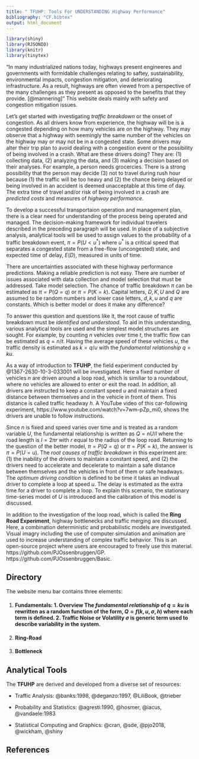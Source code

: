 ```yaml
---
title: " TFUHP: Tools For UNDERSTANDING Highway Performance"
bibliography: "CF.bibtex"
output: html_document
---
```



```r
library(shiny)
library(RJSONIO)
library(knitr)
library(tinytex)
```
"In many industrialized nations today, highways present engineeres and governments with formidable challenges relating to saftey, sustainability, environmental impacts, congestion mitigation, and deteriorating infrastructure. As a result, highways are often viewed from a perspective of the many challenges as they present as opposed to the benefits that they provide. [@mannering]" This website deals mainly with safety and congestion mitigation issues. 

Let's get started with investigating _traffic breakdown_ or the onset of congestion. As  all drivers know from experience, the highway will be is a congested depending on how many vehicles are on the highway. They may observe that a highway with seemingly the same number of the vehicles on the highway may or may not be in a congested state. Some drivers may alter their trip plan to avoid dealing with a congestion event or the possibility of being involved in a crash. What are these drivers doing?  They are: (1) collecting data, (2) analyzing the data, and (3) making a decision based on their analyses. For example, a person needs grocercies. There is a strong possibility that the person may decide (3) not  to travel during rush hour because (1) the traffic will be too heavy and (2) the chance being delayed or being involved in an accident is deemed unacceptable at this time of day. The extra time of travel and/or risk of being involved in a crash are  _predicted costs_ and measures of _highway performance_.   

To develop a successful transportaion operation and management plan, there is a clear need for understanding of the process being operated and  managed. The decision-making framework for individual travelers described in the preceding paragraph will be used. In place of a subjective analysis, analytical tools will be used to assign values to the probability of a traffic breakdown event, $\pi = P(U < u^*)$ where $u^*$ is a critical speed that separates a congested state from a free-flow (uncongested) state, and expected time of delay, $E(D)$, measured in units of time. 

There are uncertainties associated with these highway performance predictions. Making a reliable prediction is not easy. There are number of issues  associated with data collection and model selection that must be addressed. Take model selection. The chance of traffic breakdown $\pi$ can be estimated as $\pi = P(Q = q)$ or $\pi = P(K = k)$. Capital letters, $D, K, U$ and $Q$ are assumed to be random numbers and lower case letters, $d, k, u$ and $q$ are constants. Which is better model or does it make any difference?

To answer this question and questions like it, the root cause of traffic breakdown must be _identified and understood_. To aid in this understanding, various analytical tools are used and the simplest model structures are sought. For example, by counting $n$ vehicles over time $t$, the traffic flow can be estimated as $q = n/t$. Having the average speed of these vehicles $u$, the traffic density is estimated as $k = q/u$ with the _fundamental relationship_ $q = k u$. 

As a way of introduction to __TFUHP__, the field experiment conducted by  @1367-2630-10-3-033001 will be investigated. Here a fixed number of vehicles $n$ are driven around a loop road, which is similiar to a roundabout,  where no vehicles are allowed to enter or exit the road. In addition, all drivers are instructed to keep a constant speed $u$ and maintain a fixed distance between themselves and in the vehicle in front of them. This distance is called traffic headway $h$. A YouTube video of this car-following experiment, https://www.youtube.com/watch?v=7wm-pZp_mi0, shows the drivers are unable to follow instructions. 

Since $n$ is fixed and speed varies over time and is treated as a random variable $U$, the fundamental relationship is written as $Q = nU/l$ where the road length is $l = 2\pi r$ with $r$ equal to the radius of the loop road. Returning to the question of the better model, $\pi = P(Q = q)$ or $\pi = P(K = k)$, the answer is $\pi = P(U = u)$. The _root causes of traffic breakdown_ in this experiment are: (1) the inability of the drivers to maintain a constant speed, and (2) the drivers need to accelerate and decelerate to maintain a safe distance between themselves and the vehicles in front of them or safe headways. The _optimum driving condition_ is defined to be time it takes an indivual driver to complete a loop at speed $u$. The delay is estimated as the extra time for a driver to complete a loop. To explain this scenario, the stationary time-series model of $U$ is introduced and the calibration of this model is discussed. 

In addition to the investigation of the loop road, which is called the  __Ring Road Experiment__, highway bottlenecks and traffic merging are discussed. Here, a combination deterministic and probabilistic models are investigated. Visual imagry including the use of computer simulation and animation are used to increase understanding of complex traffic behavior. This is an open-source project where users are encouraged to freely use this material. https://github.com/PJOssenbruggen/GP. https://github.com/PJOssenbruggen/Basic.

## Directory ##

The website menu bar contains three elements:

1. #### Fundamentals:  __1. Overview __ The _fundamental relationship_ of $q = k u$ is rewritten as a random function of the form, $Q = f(k, u, \sigma, h)$ where each term is defined. __2. Traffic Noise or Volatility __ $\sigma$ is generic term used to describe variability in the system.    

2. #### Ring-Road ####

3. ####  Bottleneck ####

## Analytical Tools ##

The  __TFUHP__ are derived and developed from a diverse set of resources:

* Traffic Analysis: @banks:1998, @deganzo:1997, @LiliBook, @trieber

* Probability and Statistics: @agresti:1990, @hosmer, @iacus, @vandaele:1983

* Statistical Computing and Graphics: @cran, @sde, @pjo2018, @wickham, @shiny

## References


